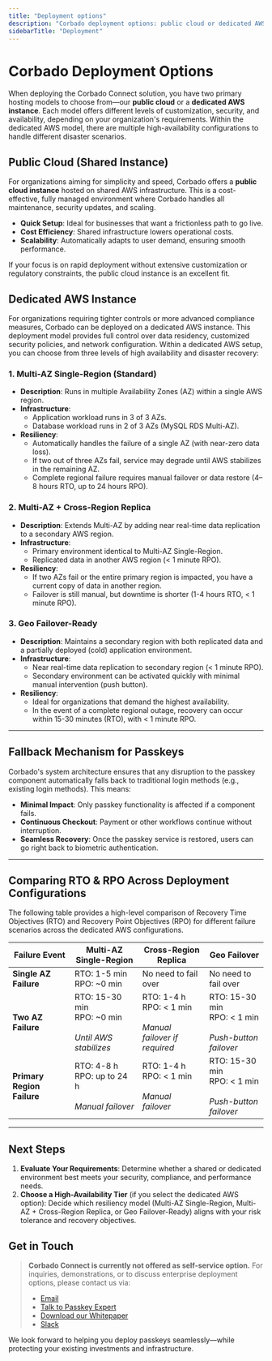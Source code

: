 ```yaml
---
title: "Deployment options"
description: "Corbado deployment options: public cloud or dedicated AWS instance (with various high-availability configurations)"
sidebarTitle: "Deployment"
---
```


# Corbado Deployment Options

When deploying the Corbado Connect solution, you have two primary hosting models to choose from—our **public cloud** or a **dedicated AWS instance**. Each model offers different levels of customization, security, and availability, depending on your organization's requirements. Within the dedicated AWS model, there are multiple high-availability configurations to handle different disaster scenarios.

## Public Cloud (Shared Instance)

For organizations aiming for simplicity and speed, Corbado offers a **public cloud instance** hosted on shared AWS infrastructure. This is a cost-effective, fully managed environment where Corbado handles all maintenance, security updates, and scaling.

- **Quick Setup**: Ideal for businesses that want a frictionless path to go live.  
- **Cost Efficiency**: Shared infrastructure lowers operational costs.  
- **Scalability**: Automatically adapts to user demand, ensuring smooth performance.  

If your focus is on rapid deployment without extensive customization or regulatory constraints, the public cloud instance is an excellent fit.



## Dedicated AWS Instance

For organizations requiring tighter controls or more advanced compliance measures, Corbado can be deployed on a dedicated AWS instance. This deployment model provides full control over data residency, customized security policies, and network configuration. Within a dedicated AWS setup, you can choose from three levels of high availability and disaster recovery:

### 1. Multi-AZ Single-Region (Standard)

- **Description**: Runs in multiple Availability Zones (AZ) within a single AWS region.  
- **Infrastructure**:
  - Application workload runs in 3 of 3 AZs.  
  - Database workload runs in 2 of 3 AZs (MySQL RDS Multi-AZ).  
- **Resiliency**:
  - Automatically handles the failure of a single AZ (with near-zero data loss).  
  - If two out of three AZs fail, service may degrade until AWS stabilizes in the remaining AZ.  
  - Complete regional failure requires manual failover or data restore (4–8 hours RTO, up to 24 hours RPO).

### 2. Multi-AZ + Cross-Region Replica

- **Description**: Extends Multi-AZ by adding near real-time data replication to a secondary AWS region.  
- **Infrastructure**:
  - Primary environment identical to Multi-AZ Single-Region.  
  - Replicated data in another AWS region (&lt; 1 minute RPO).  
- **Resiliency**:
  - If two AZs fail or the entire primary region is impacted, you have a current copy of data in another region.  
  - Failover is still manual, but downtime is shorter (1-4 hours RTO, &lt; 1 minute RPO).  

### 3. Geo Failover-Ready

- **Description**: Maintains a secondary region with both replicated data and a partially deployed (cold) application environment.  
- **Infrastructure**:
  - Near real-time data replication to secondary region (&lt; 1 minute RPO).  
  - Secondary environment can be activated quickly with minimal manual intervention (push button).  
- **Resiliency**:
  - Ideal for organizations that demand the highest availability.  
  - In the event of a complete regional outage, recovery can occur within 15-30 minutes (RTO), with &lt; 1 minute RPO.  

---

## Fallback Mechanism for Passkeys

Corbado's system architecture ensures that any disruption to the passkey component automatically falls back to traditional login methods (e.g., existing login methods). This means:

- **Minimal Impact**: Only passkey functionality is affected if a component fails.  
- **Continuous Checkout**: Payment or other workflows continue without interruption.  
- **Seamless Recovery**: Once the passkey service is restored, users can go right back to biometric authentication.  

---

## Comparing RTO & RPO Across Deployment Configurations

The following table provides a high-level comparison of Recovery Time Objectives (RTO) and Recovery Point Objectives (RPO) for different failure scenarios across the dedicated AWS configurations.

| **Failure Event**             | **Multi-AZ Single-Region**              | **Cross-Region Replica**             | **Geo Failover**                                   |
| ----------------------------- | --------------------------------------------------- | ------------------------------------------------ | -------------------------------------------------------- |
| **Single AZ Failure**         | RTO: 1-5 min<br/>RPO: ~0 min                         | No need to fail over                             | No need to fail over                                     |
| **Two AZ Failure**            | RTO: 15-30 min<br/>RPO: ~0 min<br/><br/>*Until AWS stabilizes* | RTO: 1-4 h<br/>RPO: &lt; 1 min<br/><br/>*Manual failover if required* | RTO: 15-30 min<br/>RPO: &lt; 1 min<br/><br/>*Push-button failover* |
| **Primary Region Failure**    | RTO: 4-8 h<br/>RPO: up to 24 h<br/><br/>*Manual failover* | RTO: 1-4 h<br/>RPO: &lt; 1 min<br/><br/>*Manual failover*  | RTO: 15-30 min<br/>RPO: &lt; 1 min<br/><br/>*Push-button failover*    |


---

## Next Steps

1. **Evaluate Your Requirements**: Determine whether a shared or dedicated environment best meets your security, compliance, and performance needs.
2. **Choose a High-Availability Tier** (if you select the dedicated AWS option): Decide which resiliency model (Multi-AZ Single-Region, Multi-AZ + Cross-Region Replica, or Geo Failover-Ready) aligns with your risk tolerance and recovery objectives.


## Get in Touch

> **Corbado Connect is currently not offered as self-service option.** For inquiries, demonstrations, or to discuss enterprise deployment options, please contact us via:
> - [Email](mailto:vincent.delitz@corbado.com)
> - [Talk to Passkey Expert](https://www.corbado.com/contact-sales)
> - [Download our Whitepaper](https://www.corbado.com/passkeys/enterprise)
> - [Slack](https://bit.ly/passkeys-community)

We look forward to helping you deploy passkeys seamlessly—while protecting your existing investments and infrastructure.